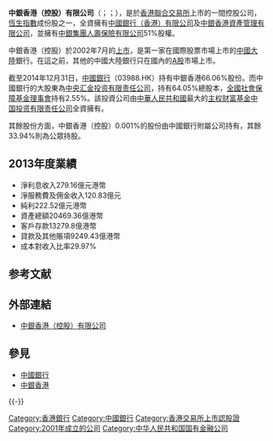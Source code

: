 {{about|中國銀行在香港的子公司|该公司旗下的银行|中國銀行（香港）|其他与中国银行有关的条目|中国银行 (消歧义)}}
{{unreferenced|time=2019-07-21T19:51:51+00:00}}
{{Infobox Company
|company_name   = 中銀香港（控股）有限公司
|company_name_en= BOC Hong Kong (Holdings) Limited
|company_logo   = [[File:BOCHKHoldings_logo.svg|294px]]
|company_type   = 上市公司（{{hkex|2388}}、{{OTC|BHKLY}}）
|foundation     = [[2001年9月|2001年9月]]
|location       = {{HKG}}
|key_people = 董事长：空缺<br />总裁：[[高迎欣|高迎欣]]（副董事長兼任）
|industry       = [[銀行|銀行]]為主
|products       = [[商业银行|商業銀行]]、[[人壽保險|人壽保險]]、[[資產管理|資產管理]]及[[旅遊|旅遊]]
|parent         = [[中国银行|中國銀行股份有限公司]]
|subsid         = [[中國銀行（香港）|中國銀行（香港）有限公司]] <br /> [[中銀人壽|中銀集團人壽保險有限公司]]51% <br /> [[中銀香港資產管理|中銀香港資產管理有限公司]] <br /> [[中銀國際英國保誠信託有限公司|中銀國際英國保誠信託有限公司]]41.1%<<br />[[銀通|銀通]]19.96%|
|num_employees  = 
|homepage       = [https://web.archive.org/web/20080518125650/http://www.bochk.com/ir/index_t.html www.bochk.com/ir/]
|revenue        = 
}}

'''中銀香港（控股）有限公司'''（{{lang-en|BOC Hong Kong (Holdings) Limited}}；{{sehk|2388}}；{{OTC|BHKLY}}），是於[[香港聯合交易所|香港聯合交易所]]上市的一間控股公司，[[恆生指數|恆生指數]]成份股之一，全資擁有[[中銀香港|中國銀行（香港）有限公司]]及[[中銀香港資產管理有限公司|中銀香港資產管理有限公司]]，並擁有[[中銀人壽|中銀集團人壽保險有限公司]]51%股權。

中銀香港（控股）於2002年7月的[[上市|上市]]，是第一家在國際股票市場上市的[[中國大陸|中國大陸]]銀行。在這之前，其他的中國大陸銀行只在國內的[[A股|A股]]市場上市。

截至2014年12月31日，[[中國銀行|中國銀行]]（03988.HK）持有中銀香港66.06%股份。而中國銀行的大股東為[[中央汇金投资有限责任公司|中央汇金投资有限责任公司]]，持有64.05%總股本，[[全國社會保障基金理事會|全國社會保障基金理事會]]持有2.55%。該投資公司由[[中華人民共和國|中華人民共和國]]最大的[[主权财富基金|主权财富基金]][[中国投资有限责任公司|中国投资有限责任公司]]全資擁有。

其餘股份方面，中銀香港（控股）0.001%的股份由中國銀行附屬公司持有，其餘33.94%則為公眾持股。

==2013年度業績==
*淨利息收入279.16億元港幣
*淨服務費及佣金收入120.83億元
*純利222.52億元港幣
*資產總額20469.36億港幣
*客戶存款13279.8億港幣
*貸款及其他賬項9249.43億港幣
*成本對收入比率29.97%

==参考文献==
{{Reflist}}

==外部連結==
*[https://web.archive.org/web/20080518125650/http://www.bochk.com/ir/index_t.html 中銀香港（控股）有限公司]

==參見==
*[[中國銀行|中國銀行]]
*[[中銀香港|中銀香港]]

{{-}}
{{中国银行}}
{{Hang Seng Index Constituent Stocks}}

[[Category:香港銀行|Category:香港銀行]]
[[Category:中國銀行|Category:中國銀行]]
[[Category:香港交易所上市認股證|Category:香港交易所上市認股證]]
[[Category:2001年成立的公司|Category:2001年成立的公司]]
[[Category:中华人民共和国国有金融公司|Category:中华人民共和国国有金融公司]]